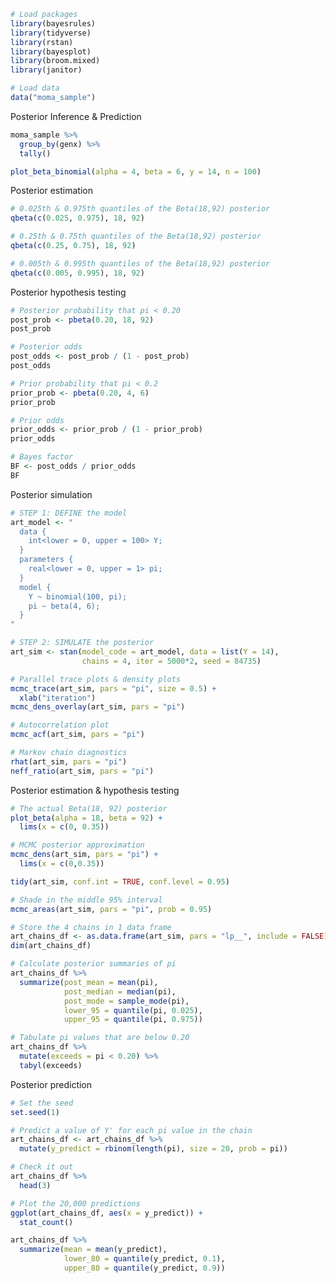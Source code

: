 ```r
# Load packages
library(bayesrules)
library(tidyverse)
library(rstan)
library(bayesplot)
library(broom.mixed)
library(janitor)
```

```r
# Load data
data("moma_sample")
```

Posterior Inference & Prediction
```r
moma_sample %>% 
  group_by(genx) %>% 
  tally()
```

```r
plot_beta_binomial(alpha = 4, beta = 6, y = 14, n = 100)
```

Posterior estimation
```r
# 0.025th & 0.975th quantiles of the Beta(18,92) posterior
qbeta(c(0.025, 0.975), 18, 92)
```

```r
# 0.25th & 0.75th quantiles of the Beta(18,92) posterior
qbeta(c(0.25, 0.75), 18, 92)
```

```r
# 0.005th & 0.995th quantiles of the Beta(18,92) posterior
qbeta(c(0.005, 0.995), 18, 92)
```

Posterior hypothesis testing
```r
# Posterior probability that pi < 0.20
post_prob <- pbeta(0.20, 18, 92)
post_prob
```

```r
# Posterior odds
post_odds <- post_prob / (1 - post_prob)
post_odds
```

```r
# Prior probability that pi < 0.2
prior_prob <- pbeta(0.20, 4, 6)
prior_prob
```

```r
# Prior odds
prior_odds <- prior_prob / (1 - prior_prob)
prior_odds
```

```r
# Bayes factor
BF <- post_odds / prior_odds
BF
```

Posterior simulation
```r
# STEP 1: DEFINE the model
art_model <- "
  data {
    int<lower = 0, upper = 100> Y;
  }
  parameters {
    real<lower = 0, upper = 1> pi;
  }
  model {
    Y ~ binomial(100, pi);
    pi ~ beta(4, 6);
  }
"

# STEP 2: SIMULATE the posterior
art_sim <- stan(model_code = art_model, data = list(Y = 14), 
                chains = 4, iter = 5000*2, seed = 84735)
```

```r
# Parallel trace plots & density plots
mcmc_trace(art_sim, pars = "pi", size = 0.5) + 
  xlab("iteration")
mcmc_dens_overlay(art_sim, pars = "pi")

# Autocorrelation plot
mcmc_acf(art_sim, pars = "pi")
```

```r
# Markov chain diagnostics
rhat(art_sim, pars = "pi")
neff_ratio(art_sim, pars = "pi")
```

Posterior estimation & hypothesis testing
```r
# The actual Beta(18, 92) posterior
plot_beta(alpha = 18, beta = 92) + 
  lims(x = c(0, 0.35))

# MCMC posterior approximation
mcmc_dens(art_sim, pars = "pi") + 
  lims(x = c(0,0.35))
```

```r
tidy(art_sim, conf.int = TRUE, conf.level = 0.95)
```

```r
# Shade in the middle 95% interval
mcmc_areas(art_sim, pars = "pi", prob = 0.95)
```

```r
# Store the 4 chains in 1 data frame
art_chains_df <- as.data.frame(art_sim, pars = "lp__", include = FALSE)
dim(art_chains_df)
```

```r
# Calculate posterior summaries of pi
art_chains_df %>% 
  summarize(post_mean = mean(pi), 
            post_median = median(pi),
            post_mode = sample_mode(pi),
            lower_95 = quantile(pi, 0.025),
            upper_95 = quantile(pi, 0.975))
```

```r
# Tabulate pi values that are below 0.20
art_chains_df %>% 
  mutate(exceeds = pi < 0.20) %>% 
  tabyl(exceeds)
```

Posterior prediction
```r
# Set the seed
set.seed(1)

# Predict a value of Y' for each pi value in the chain
art_chains_df <- art_chains_df %>% 
  mutate(y_predict = rbinom(length(pi), size = 20, prob = pi))

# Check it out
art_chains_df %>% 
  head(3)
```

```r
# Plot the 20,000 predictions
ggplot(art_chains_df, aes(x = y_predict)) + 
  stat_count()
```

```r
art_chains_df %>% 
  summarize(mean = mean(y_predict),
            lower_80 = quantile(y_predict, 0.1),
            upper_80 = quantile(y_predict, 0.9))
```

